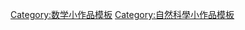 {{asbox
| image     = POV-Ray-Dodecahedron.svg
| pix       = 30
| subject   = 關於[[幾何學]]的
| qualifier = 
| category  = 幾何學小作品
| tempsort  = 
| name      = Template:Geometry-stub
}}<noinclude>
[[Category:数学小作品模板]]
[[Category:自然科學小作品模板]]

</noinclude>